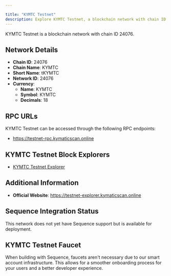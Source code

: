 ```yaml
---

title: "KYMTC Testnet"
description: Explore KYMTC Testnet, a blockchain network with chain ID 24076. Learn about its native currency, KYMTC, and how to interact with the network.
---
```




KYMTC Testnet is a blockchain network with chain ID 24076.

## Network Details

- **Chain ID**: 24076
- **Chain Name**: KYMTC
- **Short Name**: tKYMTC
- **Network ID**: 24076
- **Currency**: 
  - **Name**: KYMTC
  - **Symbol**: KYMTC
  - **Decimals**: 18

## RPC URLs

KYMTC Testnet can be accessed through the following RPC endpoints:

- https://testnet-rpc.kymaticscan.online

## KYMTC Testnet Block Explorers

- [KYMTC Testnet Explorer](https://testnet-explorer.kymaticscan.online)

## Additional Information

- **Official Website**: https://testnet-explorer.kymaticscan.online

## Sequence Integration Status

This network does not yet have Sequence support but is available for deployment.

## KYMTC Testnet Faucet

When building with Sequence, faucets aren't necessary due to our smart account infrastructure. This allows for a smoother onboarding process for your users and a better developer experience.
